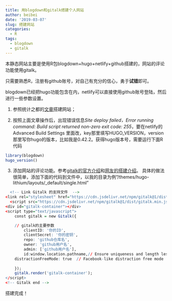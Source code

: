 ```yaml
---
title: 用blogdown和gitalk搭建个人网站
author: beibei
date: '2019-03-07'
slug: 搭建网站
categories:
  - R
tags:
  - blogdown
  - gitalk
---
```


本静态网站主要是使用R包blogdown+hugo+netlify+github搭建的，网站的评论功能使用gitalk。

只需要熟悉R，注册有github账号，对自己有充分的信心，勇于**试错**即可。

blogdown已经把hugo功能包含在内，netlify可以直接使用github账号登陆，然后进行一些参数设置。

1. 参照统计之都的[文章](https://cosx.org/2018/01/build-blog-with-blogdown-hugo-netlify-github/)搭建网站；

2. 按照上面文章操作后，出现错误信息*Site deploy failed，Error running command: Build script returned non-zero exit code: 255*，要在netlify的Advanced Build Settings 里面改，key那里填写HUGO_VERSION，version那里写你hugo的版本，比如我是0.42.2。获得hugo版本号，需要运行下面R代码
```r
library(blogdown)
hugo_version()
```

3. 添加网站的评论功能。参考[gitalk的官方介绍](https://github.com/gitalk/gitalk/blob/master/readme-cn.md)和[网友的搭建介绍](https://0xc000005.github.io/2017/12/19/%E4%B8%BA%E5%8D%9A%E5%AE%A2%E6%B7%BB%E5%8A%A0-Gitalk-%E8%AF%84%E8%AE%BA%E6%8F%92%E4%BB%B6/)。
具体的做法很简单，添加下面的代码到文件中，以我的目录为例"/themes/hugo-lithium/layouts/_default/single.html"
```r
  <!-- Link Gitalk 的支持文件  -->
<link rel="stylesheet" href="https://cdn.jsdelivr.net/npm/gitalk@1/dist/gitalk.css">
  <script src="https://cdn.jsdelivr.net/npm/gitalk@1/dist/gitalk.min.js"></script>
<div id="gitalk-container"></div>     
<script type="text/javascript">
    const gitalk = new Gitalk({

    // gitalk的主要参数
		clientID: '你的ID',
		clientSecret: '你的密钥',
		repo: 'github仓库名',
		owner: 'github用户名',
		admin: ['github用户名'],
		id:window.location.pathname,// Ensure uniqueness and length less than 50
    distractionFreeMode: true  // Facebook-like distraction free mode
    
    });
    gitalk.render('gitalk-container');
</script> 
<!-- Gitalk end -->
```

搭建完成！

